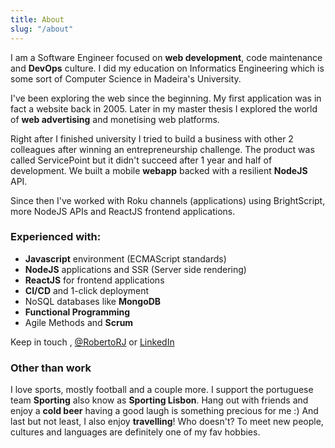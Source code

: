 ```yaml
---
title: About
slug: "/about"
---
```


I am a Software Engineer focused on **web development**, code maintenance and **DevOps** culture.
I did my education on Informatics Engineering which is some sort of Computer Science in Madeira's University.

I've been exploring the web since the beginning. My first application was in fact a website back in 2005.
Later in my master thesis I explored the world of **web advertising** and monetising web platforms.

Right after I finished university I tried to build a business with other 2 colleagues after winning an entrepreneurship
challenge. The product was called ServicePoint but it didn't succeed after 1 year and half of development.
We built a mobile **webapp** backed with a
resilient **NodeJS** API.

Since then I've worked with Roku channels (applications) using BrightScript, more NodeJS APIs and ReactJS frontend applications.
<br />

### Experienced with:

* **Javascript** environment (ECMAScript standards)
* **NodeJS** applications and SSR (Server side rendering)
* **ReactJS** for frontend applications
* **CI/CD** and 1-click deployment
* NoSQL databases like **MongoDB**
* **Functional Programming**
* Agile Methods and **Scrum**

Keep in touch <Obfuscate email="entrypoint@robertojesus.me" />,
 [@RobertoRJ](https://twitter.com/intent/tweet?screen_name=RobertoRJ)
 or [LinkedIn](https://www.linkedin.com/in/roberto-jesus-03a65642/)
<br />

### Other than work

I love sports, mostly football and a couple more. I support the portuguese team **Sporting** also know as **Sporting Lisbon**.
Hang out with friends and enjoy a **cold beer** having a good laugh is something precious for me :)
And last but not least, I also enjoy **travelling**! Who doesn't? To meet new people, cultures and languages are definitely one
of my fav hobbies.
